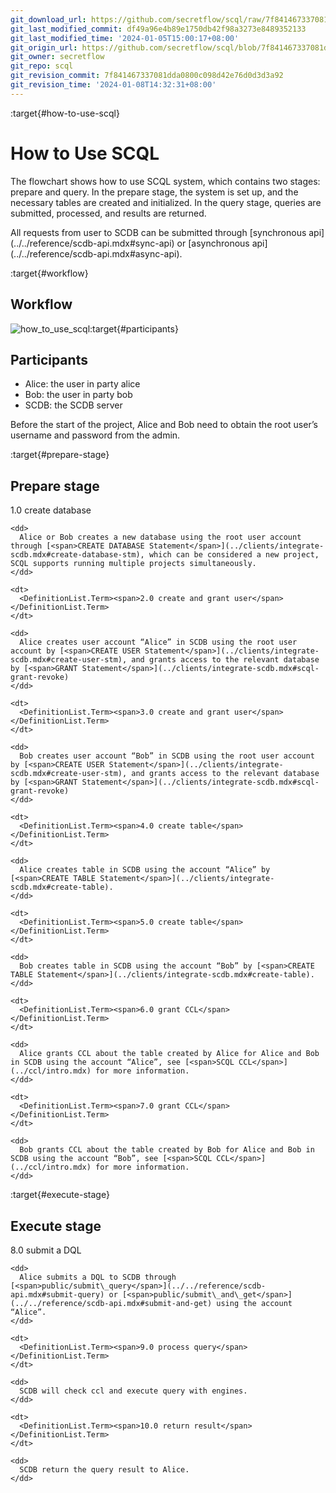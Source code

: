 ```yaml
---
git_download_url: https://github.com/secretflow/scql/raw/7f841467337081dda0800c098d42e76d0d3d3a92/docs/topics/system/usage.rst
git_last_modified_commit: df49a96e4b89e1750db42f98a3273e8489352133
git_last_modified_time: '2024-01-05T15:00:17+08:00'
git_origin_url: https://github.com/secretflow/scql/blob/7f841467337081dda0800c098d42e76d0d3d3a92/docs/topics/system/usage.rst
git_owner: secretflow
git_repo: scql
git_revision_commit: 7f841467337081dda0800c098d42e76d0d3d3a92
git_revision_time: '2024-01-08T14:32:31+08:00'
---
```


:target{#how-to-use-scql}

# How to Use SCQL

The flowchart shows how to use SCQL system, which contains two stages: prepare and query. In the prepare stage, the system is set up, and the necessary tables are created and initialized. In the query stage, queries are submitted, processed, and results are returned.

<Container type="note">
  All requests from user to SCDB can be submitted through [<span>synchronous api</span>](../../reference/scdb-api.mdx#sync-api) or [<span>asynchronous api</span>](../../reference/scdb-api.mdx#async-api).
</Container>

:target{#workflow}

## Workflow

![how\_to\_use\_scql](../../_assets/how_to_use_scql.png):target{#participants}

## Participants

- Alice: the user in party alice
- Bob: the user in party bob
- SCDB: the SCDB server

<Container type="note">
  Before the start of the project, Alice and Bob need to obtain the root user’s username and password from the admin.
</Container>

:target{#prepare-stage}

## Prepare stage

<DefinitionList>
  <dl>
    <dt>
      <DefinitionList.Term><span>1.0 create database</span></DefinitionList.Term>
    </dt>

    <dd>
      Alice or Bob creates a new database using the root user account through [<span>CREATE DATABASE Statement</span>](../clients/integrate-scdb.mdx#create-database-stm), which can be considered a new project, SCQL supports running multiple projects simultaneously.
    </dd>

    <dt>
      <DefinitionList.Term><span>2.0 create and grant user</span></DefinitionList.Term>
    </dt>

    <dd>
      Alice creates user account “Alice” in SCDB using the root user account by [<span>CREATE USER Statement</span>](../clients/integrate-scdb.mdx#create-user-stm), and grants access to the relevant database by [<span>GRANT Statement</span>](../clients/integrate-scdb.mdx#scql-grant-revoke)
    </dd>

    <dt>
      <DefinitionList.Term><span>3.0 create and grant user</span></DefinitionList.Term>
    </dt>

    <dd>
      Bob creates user account “Bob” in SCDB using the root user account by [<span>CREATE USER Statement</span>](../clients/integrate-scdb.mdx#create-user-stm), and grants access to the relevant database by [<span>GRANT Statement</span>](../clients/integrate-scdb.mdx#scql-grant-revoke)
    </dd>

    <dt>
      <DefinitionList.Term><span>4.0 create table</span></DefinitionList.Term>
    </dt>

    <dd>
      Alice creates table in SCDB using the account “Alice” by [<span>CREATE TABLE Statement</span>](../clients/integrate-scdb.mdx#create-table).
    </dd>

    <dt>
      <DefinitionList.Term><span>5.0 create table</span></DefinitionList.Term>
    </dt>

    <dd>
      Bob creates table in SCDB using the account “Bob” by [<span>CREATE TABLE Statement</span>](../clients/integrate-scdb.mdx#create-table).
    </dd>

    <dt>
      <DefinitionList.Term><span>6.0 grant CCL</span></DefinitionList.Term>
    </dt>

    <dd>
      Alice grants CCL about the table created by Alice for Alice and Bob in SCDB using the account “Alice”, see [<span>SCQL CCL</span>](../ccl/intro.mdx) for more information.
    </dd>

    <dt>
      <DefinitionList.Term><span>7.0 grant CCL</span></DefinitionList.Term>
    </dt>

    <dd>
      Bob grants CCL about the table created by Bob for Alice and Bob in SCDB using the account “Bob”, see [<span>SCQL CCL</span>](../ccl/intro.mdx) for more information.
    </dd>
  </dl>
</DefinitionList>

:target{#execute-stage}

## Execute stage

<DefinitionList>
  <dl>
    <dt>
      <DefinitionList.Term><span>8.0 submit a DQL</span></DefinitionList.Term>
    </dt>

    <dd>
      Alice submits a DQL to SCDB through [<span>public/submit\_query</span>](../../reference/scdb-api.mdx#submit-query) or [<span>public/submit\_and\_get</span>](../../reference/scdb-api.mdx#submit-and-get) using the account “Alice”.
    </dd>

    <dt>
      <DefinitionList.Term><span>9.0 process query</span></DefinitionList.Term>
    </dt>

    <dd>
      SCDB will check ccl and execute query with engines.
    </dd>

    <dt>
      <DefinitionList.Term><span>10.0 return result</span></DefinitionList.Term>
    </dt>

    <dd>
      SCDB return the query result to Alice.
    </dd>
  </dl>
</DefinitionList>
